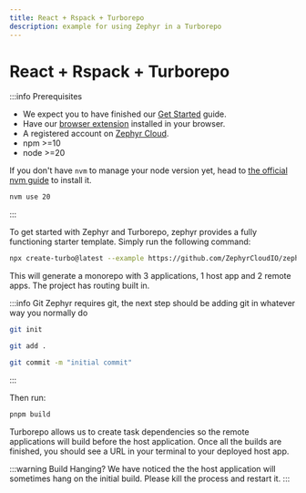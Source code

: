 ```yaml
---
title: React + Rspack + Turborepo
description: example for using Zephyr in a Turborepo
---
```


# React + Rspack + Turborepo

:::info Prerequisites

- We expect you to have finished our [Get Started](/general/get-started) guide.
- Have our [browser extension](https://chromewebstore.google.com/detail/zephyr-mission-control/liflhldchhinbaeplljlplhnbkdidedn) installed in your browser.
- A registered account on [Zephyr Cloud](https://app.zephyr-cloud.io).
- npm >=10
- node >=20 

If you don't have `nvm` to manage your node version yet, head to [the official nvm guide](https://github.com/nvm-sh/nvm) to install it.
```bash 
nvm use 20 
```

:::

To get started with Zephyr and Turborepo, zephyr provides a fully functioning starter template. Simply run the following command:

```bash Title="Terminal"
npx create-turbo@latest --example https://github.com/ZephyrCloudIO/zephyr-examples/tree/main/examples/turbo-rspack-mf
```

This will generate a monorepo with 3 applications, 1 host app and 2 remote apps. The project has routing built in.

:::info Git
Zephyr requires git, the next step should be adding git in whatever way you normally do

```bash title="Terminal"
git init
```
```bash title="Terminal"
git add .
```
```bash title="Terminal"
git commit -m "initial commit"
```
:::

Then run:

```bash title="Terminal"
pnpm build
```

Turborepo allows us to create task dependencies so the remote applications will build before the host application. Once all the builds are finished, you should see a URL in your terminal to your deployed host app. 

:::warning Build Hanging?
We have noticed the the host application will sometimes hang on the initial build. Please kill the process and restart it. 
:::